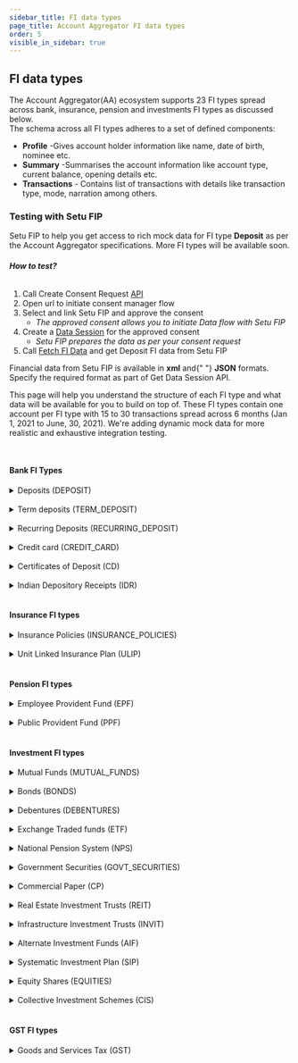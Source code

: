 ```yaml
---
sidebar_title: FI data types
page_title: Account Aggregator FI data types
order: 5
visible_in_sidebar: true
---
```


## FI data types

The Account Aggregator(AA) ecosystem supports 23 FI types spread across bank, insurance, pension and investments FI types as discussed below. <br/>
The schema across all FI types adheres to a set of defined components:

- **Profile** -Gives account holder information like name, date of birth, nominee etc.
- **Summary** -Summarises the account information like account type, current balance, opening details etc.
- **Transactions** - Contains list of transactions with details like transaction type, mode, narration among others.

### Testing with Setu FIP

Setu FIP to help you get access to rich mock data for FI type **Deposit** as per the Account Aggregator specifications. More FI types will be available soon.

###### **How to test?**

1. Call Create Consent Request [API](/data/account-aggregator/api-integration/consent-flow)
2. Open url to initiate consent manager flow
3. Select and link Setu FIP and approve the consent<br/>
   - _The approved consent allows you to initiate Data flow with Setu FIP_<br/>
4. Create a [Data Session](/data/account-aggregator/api-integration/data-apis#create-new-data-session-api) for the approved consent<br/>
   - _Setu FIP prepares the data as per your consent request_<br/>
5. Call [Fetch FI Data](/data/account-aggregator/api-integration/data-apis#create-new-data-session-api) and get Deposit FI data from Setu FIP<br/>

<Callout type="highlight">
  Financial data from Setu FIP is available in <strong>xml</strong> and{" "}
  <strong>JSON</strong> formats.
  <br /> Specify the required format as part of Get Data Session API.
</Callout>

<br />

This page will help you understand the structure of each FI type and what data will be available for you to build on top of. These FI types contain one account per FI type with 15 to 30 transactions spread across 6 months (Jan 1, 2021 to June, 30, 2021).
We're adding dynamic mock data for more realistic and exhaustive integration testing.

<br />

#### Bank FI Types

<Card padding="nano" shape="rounded">
  <details>
    <summary>
      <Text weight="600" marginBottom="none">
        Deposits (DEPOSIT)
      </Text>
    </summary>
    <CodeBlockWithCopy language="json">
      {`{
  "type" : "deposit",
  "masked_account_number": "XXXXXXX123",
  "link_ref_number": "123456789",
  "profile": {
    "holders": {
      "holder": [
        {
          "address": "4/1290, 785th Cross, 13rd Main, 7th Block, Bangalore - 569911",
          "ckycCompliance": "true",
          "dob": "24-07-1970",
          "email": "ram.sapan@gmail.com",
          "landline": "",
          "mobile": "91729391923",
          "name": "Ramkrishna Sapan",
          "nominee": "REGISTERED",
          "pan": "AAAPL1234C"
        }
      ],
      "type": "Single"
    }
  },
  "summary": {
    "balanceDateTime": "2021-06-22T13:20:00+05:30",
    "branch": "Jayanagar 7th Block",
    "currency": "INR",
    "currentBalance": "101666.33",
    "currentODLimit": "0",
    "drawingLimit": "0",
    "exchgeRate": "",
    "facility": "OD",
    "ifscCode": "APNB0001154",
    "micrCode": "500245646",
    "openingDate": "06-08-1999",
    "pending": {
      "amount": "0",
      "transactionType": "DEBIT"
    },
    "status": "ACTIVE",
    "type": "SAVINGS"
  },
  "transactions": {
    "endDate": "",
    "startDate": "",
    "transaction": [
      {
        "amount": "1239",
        "currentBalance": "62289.25",
        "mode": "UPI",
        "narration": "UPI/935314560764/getsimpl/simpl@axisbank/Axis Bank",
        "reference": "RFN00013383",
        "transactionTimestamp": "2021-04-01T13:20:14+05:30",
        "txnId": "M3258741",
        "type": "DEBIT",
        "valueDate": "2021-04-01"
      },
      .......
    ]
  }
}`}
    </CodeBlockWithCopy>
  </details>
</Card>

<br />
<Card padding="nano" shape="rounded">
  <details>
    <summary>
      <Text weight="600" marginBottom="none">
        Term deposits (TERM_DEPOSIT)
      </Text>
    </summary>
    <CodeBlockWithCopy language="json">
      {`{
  "type": "term_deposit",
  "masked_account_number": "XXXXXXX123",
  "link_ref_number": "123456789",
  "profile": {
    "holders": {
      "holder": [
        {
          "address": "4/1290, 785th Cross, 13rd Main, 7th Block, Bangalore - 569911",
          "ckycCompliance": "true",
          "dob": "24-07-1970",
          "email": "ram.sapan@gmail.com",
          "landline": "",
          "mobile": "91729391923",
          "name": "Ramkrishna Sapan",
          "nominee": "REGISTERED",
          "pan": "AAAPL1234C"
        }
      ]
    }
  },
  "summary": {
    "accountType": "FIXED",
    "branch": "Jayanagar 7th Block",
    "compoundingFrequency": "HALF-YEARLY",
    "currentValue": "119845.90",
    "description": "",
    "ifsc": "APNB0001154",
    "interestComputation": "COMPOUND",
    "interestOnMaturity": "",
    "interestPayout": "HALF-YEARLY",
    "interestPeriodicPayoutAmount": "",
    "interestRate": "2",
    "maturityAmount": "10.0",
    "maturityDate": "12-11-2021",
    "openingDate": "06-08-2019",
    "principalAmount": "109890.98",
    "recurringAmount": "2453",
    "recurringDepositDay": "06-08-2019",
    "tenureDays": "180",
    "tenureMonths": "6",
    "tenureYears": "0.5"
  },
  "transactions": {
    "endDate": "",
    "startDate": "",
    "transaction": [
      {
        "amount": "1239",
        "currentBalance": "62289.25",
        "mode": "UPI",
        "narration": "UPI/935314560764/getsimpl/simpl@axisbank/Axis Bank",
        "reference": "RFN0TD0013383",
        "transactionTimestamp": "2021-04-01T13:20:14+05:30",
        "txnId": "TD3258741",
        "type": "DEBIT",
        "valueDate": "2021-04-01"
      },
      .......
    ]
  }
}`}
    </CodeBlockWithCopy>
  </details>
</Card>

<br />
<Card padding="nano" shape="rounded">
  <details>
    <summary>
      <Text weight="600" marginBottom="none">
        Recurring Deposits (RECURRING_DEPOSIT)
      </Text>
    </summary>
    <CodeBlockWithCopy language="json">
      {`{
  "type": "recurring_deposit",
  "masked_account_number": "XXXXXXX123",
  "link_ref_number": "123456789",
  "profile": {
    "holders": {
      "holder": [
        {
          "address": "4/1290, 785th Cross, 13rd Main, 7th Block, Bangalore - 569911",
          "ckycCompliance": "true",
          "dob": "24-07-1970",
          "email": "ram.sapan@gmail.com",
          "landline": "",
          "mobile": "91729391923",
          "name": "Ramkrishna Sapan",
          "nominee": "REGISTERED",
          "pan": "AAAPL1234C"
        }
      ],
      "type": "JOINT"
    }
  },
  "summary": {
    "accountType": "FIXED",
    "branch": "Jayanagar 7th Block",
    "compoundingFrequency": "HALF-YEARLY",
    "currentValue": "119845.90",
    "description": "",
    "ifsc": "APNB0001154",
    "interestComputation": "COMPOUND",
    "interestOnMaturity": "",
    "interestPayout": "HALF-YEARLY",
    "interestPeriodicPayoutAmount": "",
    "interestRate": "2",
    "maturityAmount": "10.0",
    "maturityDate": "12-11-2021",
    "openingDate": "06-08-2019",
    "principalAmount": "109890.98",
    "recurringAmount": "2453",
    "recurringDepositDay": "06-08-2019",
    "tenureDays": "180",
    "tenureMonths": "6",
    "tenureYears": "0.5"
  },
  "transactions": {
    "endDate": "",
    "startDate": "",
    "transaction": [
      {
        "amount": "1239",
        "currentBalance": "62289.25",
        "mode": "UPI",
        "narration": "UPI/935314560764/getsimpl/simpl@axisbank/Axis Bank",
        "reference": "RFN0RD0013383",
        "transactionTimestamp": "2021-04-01T13:20:14+05:30",
        "txnId": "RD3258741",
        "type": "DEBIT",
        "valueDate": "2021-04-01"
      },
      .......
    ]
  }
}`}
    </CodeBlockWithCopy>
  </details>
</Card>

<br />
<Card padding="nano" shape="rounded">
  <details>
    <summary>
      <Text weight="600" marginBottom="none">
        Credit card (CREDIT_CARD)
      </Text>
    </summary>
    <CodeBlockWithCopy language="json">
      {`{
  "type": "credit_card",
  "masked_account_number": "XXXXXXX123",
  "link_ref_number": "123456789",
  "profile": {
    "holders": {
      "holder": {
        "cards": {
          "card": [
            {
              "cardType": "RUPAY",
              "issuedDate": "12-04-2006",
              "maskedCardNumber": "4321-XXXXXXXX-9876",
              "primary": "YES"
            }
          ]
        },
        "ckycCompliance": "true",
        "dob": "24-07-1970",
        "email": "ram.sapan@gmail.com",
        "mobile": "91729391923",
        "name": "Ramkrishna Sapan",
        "nominee": "REGISTERED",
        "pan": "AAAPL1234C"
      }
    }
  },
  "summary": {
    "availableCredit": "51345",
    "cashLimit": "20000",
    "creditLimit": "60000",
    "currentDue": "3000",
    "dueDate": "20-06-2021",
    "financeCharges": "2368",
    "lastStatementDate": "20-05-2021",
    "loyaltyPoints": "2450",
    "minDueAmount": "1346",
    "previousDueAmount": "7654",
    "totalDueAmount": "9756"
  },
  "transactions": {
    "endDate": "",
    "startDate": "",
    "transaction": [
      {
        "amount": "1239",
        "maskedCardNumber": "4321-XXXXXXXX-9876",
        "mcc": "RFN0RD0013383",
        "narration": "UPI/935314560764/getsimpl/simpl@axisbank/Axis Bank",
        "statementDate": "20-04-2021",
        "txnDate": "2021-04-01T13:20:14+05:30",
        "txnId": "RD3258741",
        "txnType": "DEBIT",
        "valueDate": "2021-04-01"
      },
      .......
    ]
  }
}`}
    </CodeBlockWithCopy>
  </details>
</Card>

<br />
<Card padding="nano" shape="rounded">
  <details>
    <summary>
      <Text weight="600" marginBottom="none">
        Certificates of Deposit (CD)
      </Text>
    </summary>
    <CodeBlockWithCopy language="json">
      {`{
  "type": "cd",
  "masked_account_number": "XXXXXXX123",
  "link_ref_number": "123456789",
  "profile": {
    "holders": {
      "holder": {
        "ckycCompliance": "true",
        "dematId": "Y68HS92S09S",
        "dob": "24-07-1980",
        "email": "manisha.34@gmail.com",
        "mobile": "91729391923",
        "name": "Manisha Vijayakumar",
        "nominee": "REGISTERED",
        "pan": "BYHPL1234T"
      }
    }
  },
  "summary": {
    "currentValue": "213000",
    "holdings": {
      "holding": {
        "companyName": "Deposits Registry Ltd.",
        "description": "",
        "faceValue": "230000",
        "isin": "DRL893455",
        "issueDate": "2021-02-12",
        "issuerName": "Mukesh Y",
        "lastTradedDate": "2021-04-12",
        "lastTradedRate": "2",
        "maturityDate": "2024-02-12",
        "scheme": "TERM",
        "symbol": "",
        "tenureDays": "120",
        "tenureMonths": "36",
        "tenureYears": "3",
        "yield": "6"
      },
      "type": "CD"
    },
    "investmentValue": "200000"
  },
  "transactions": {
    "endDate": "",
    "startDate": "",
    "transaction": [
      {
        "currency": "INR",
        "isin": "DRL893455",
        "narration": "",
        "otherTaxes": "34",
        "rate": "15000",
        "stt": "23",
        "totalCharge": "2450",
        "tradeValue": "1345",
        "transactionDateTime": "2021-01-12T13:20:00-05:00",
        "txnId": "CDR9084JED",
        "type": "BUY",
        "units": "1"
      },
      .......
    ]
  }
}`}
    </CodeBlockWithCopy>
  </details>
</Card>

<br />
<Card padding="nano" shape="rounded">
  <details>
    <summary>
      <Text weight="600" marginBottom="none">
        Indian Depository Receipts (IDR)
      </Text>
    </summary>
    <CodeBlockWithCopy language="json">
      {`{
  "type": "idr",
  "masked_account_number": "XXXXXXX123",
  "link_ref_number": "123456789",
  "profile": {
    "holders": {
      "holder": {
        "ckycCompliance": "true",
        "dob": "24-07-1970",
        "email": "ram.sapan@gmail.com",
        "mobile": "91729391923",
        "name": "Ramkrishna Sapan",
        "nominee": "REGISTERED",
        "pan": "AAAPL1234C"
      }
    }
  },
  "summary": {
    "currentValue": "23459.0",
    "investment": {
      "holdings": {
        "holding": {
          "description": "",
          "investmentDateTime": "2021-04-12T13:20:00-05:00",
          "isin": "APNDR",
          "issuerName": "APNA Depository Receipts",
          "lastTradedPrice": "70",
          "rate": "6",
          "units": "30"
        },
        "type": "DEMAT"
      }
    },
    "investmentValue": "12000.0"
  },
  "transactions": {
    "endDate": "",
    "startDate": "",
    "transaction": [
      {
        "companyName": "",
        "exchange": "BSE",
        "isin": "INUS-000402625-0",
        "narration": "",
        "orderId": "ORD98703245",
        "otherCharges": "109",
        "rate": "8",
        "shareHolerEquityType": "COMMON-STOCK",
        "symbol": "",
        "totalCharge": "100",
        "tradeId": "TIDR76TY90",
        "tradeValue": "109",
        "transactionDateTime": "2021-04-12T13:20:00-05:00",
        "txnId": "M59555532",
        "type": "BUY",
        "units": "10"
      },
      .......
    ]
  }
}`}
    </CodeBlockWithCopy>
  </details>
</Card>

<br />

#### Insurance FI types

<Card padding="nano" shape="rounded">
  <details>
    <summary>
      <Text weight="600" marginBottom="none">
        Insurance Policies (INSURANCE_POLICIES)
      </Text>
    </summary>
    <CodeBlockWithCopy language="json">
      {`{
  "type" : "insurance_policies",
  "masked_account_number": "XXXXXXX123",
  "link_ref_number": "123456789",
  "profile": {
    "holders": {
      "holder": [
        {
          "ckycCompliance": "true",
          "dob": "24-07-1980",
          "email": "manisha.34@gmail.com",
          "mobile": "91729391923",
          "name": "Manisha Vijayakumar",
          "nominee": "REGISTERED",
          "pan": "BYHPL1234T",
          "rank": "1"
        }
      ],
      "type": "JOINT"
    },
    "riders": {
      "rider": [
        {
          "policyEndDate": "12-03-2033",
          "policyStartDate": "12-03-2021",
          "premiumAmount": "1600000",
          "riderType": "Waiver of premium",
          "sumAssured": "1500000",
          "tenureMonths": "144",
          "tenureYears": "12"
        }
      ]
    }
  },
  "summary": {
    "contractClauses": {
      "contractClause": [
        {
          "amount": "75000",
          "conditions": "",
          "description": "",
          "exlcusions": "",
          "subLimit": "",
          "title": "Children Plan"
        }
      ]
    },
    "coverAmount": "1300000",
    "coverType": "BUILDING",
    "covers": {
      "cover": [
        {
          "amount": "120000",
          "description": ""
        }
      ]
    },
    "eiaNumber": "TY67HG5THL",
    "maturityBenefit": "",
    "maturityDate": "2004-04-12",
    "moneyBacks": {
      "moneyBack": [
        {
          "amount": "1000",
          "date": "12-03-28",
          "description": ""
        }
      ]
    },
    "policyName": "APNA Life Insurance",
    "policyNumber": "APNI789008",
    "policyStartDate": "12-03-2021",
    "policyType": "CHILDREN_PLAN",
    "premiumAmount": "1600000",
    "premiumFrequency": "HALF_YEARLY",
    "premiumPaymentMonths": "24",
    "premiumPaymentYears": "2",
    "sumAssured": "1500000",
    "tenureMonths": "144",
    "tenureYears": "12"
  },
  "transactions": {
    "endDate": "",
    "startDate": "",
    "transaction": [
      {
        "amount": "5000",
        "narration": "BIL/BPAY/001982030055/BSE ISIP/BSE000000034260 ",
        "txnDate": "2021-05-09T18:33:56+05:30",
        "txnId": "M69761383",
        "type": "BONUS"
      },
      .......
    ]
  }
}`}
    </CodeBlockWithCopy>
  </details>
</Card>

<br />

<Card padding="nano" shape="rounded">
  <details>
    <summary>
      <Text weight="600" marginBottom="none">
        Unit Linked Insurance Plan (ULIP)
      </Text>
    </summary>
    <CodeBlockWithCopy language="json">
      {`{
  "type" : "ulip",
  "masked_account_number": "XXXXXXX123",
  "link_ref_number": "123456789",
  "profile": {
    "holders": {
      "type": "JOINT",
      "holder": {
        "ckycCompliance": "true",
        "dob": "24-07-1980",
        "email": "manisha.34@gmail.com",
        "mobile": "91729391923",
        "name": "Manisha Vijayakumar",
        "nominee": "REGISTERED",
        "pan": "BYHPL1234T",
        "dematId": "A8SD39DSD"
      }
    },
    "riders": {
      "rider": {
        "riderType": "Waiver of premium",
        "sumAssured": "1000",
        "tenureYears": "2",
        "tenureMonths": "24",
        "policyStartDate": "2021-01-12",
        "policyEndDate": "2023-01-12",
        "premiumAmount": "200000",
        "description": ""
      }
    }
  },
  "summary": {
    "type": "HEALTH",
    "productName": "HEALTH INSURANCE",
    "productDescription": "",
    "sumAssured": "209000",
    "tenureYears": "2",
    "tenureMonths": "24",
    "premiumAmount": "100",
    "policyStartDate": "2021-01-12",
    "policyMaturityDate": "2023-01-12",
    "premiumFrequency": "HALF_YEARLY",
    "premiumPaymentYears": "1",
    "premiumPaymentMonths": "12",
    "nextPremiumDueDate": "2021-01-12",
    "holdings": {
      "holding": {
        "name": "APNA Insurance",
        "type": "BALANCED",
        "units": "2",
        "cost": "200",
        "nav": "",
        "allocationPercentage": "4",
        "premiumAllocation": "5",
        "currentValue": "2090",
        "description": ""
      }
    }
  },
  "transactions": {
    "endDate": "",
    "startDate": "",
    "transaction": [
      {
        "txnDate": "2021-01-09T18:33:56+05:30",
        "txnId": "M69761383",
        "fundName": "",
        "units": "2",
        "nav": "10",
        "navDate": "2021-04-12",
        "cost": "1000",
        "premium": "200",
        "premiumAllocationCharge": "20",
        "otherCharges": "10",
        "type": "CHANGES_IN_MATURITY_DATE",
        "narration": ""
      },
      .......
    ]
  }
}`}
    </CodeBlockWithCopy>
  </details>
</Card>

<br />

#### Pension FI types

<Card padding="nano" shape="rounded">
  <details>
    <summary>
      <Text weight="600" marginBottom="none">
        Employee Provident Fund (EPF)
      </Text>
    </summary>
    <CodeBlockWithCopy language="json">
      {`{
  "type" : "epf",
  "masked_account_number": "XXXXXXX123",
  "link_ref_number": "123456789",
  "profile": {
    "holders": {
      "holder": {
        "ckycCompliance": "true",
        "dob": "24-07-1989",
        "email": "gpatel.1234@gmail.com",
        "mobile": "91729391923",
        "name": "Gurmeet Patel",
        "nominee": "REGISTERED",
        "pan": "BTHPL6749C"
      }
    }
  },
  "summary": {
    "currentBalance": "280000",
    "employeeBalance": "100000",
    "employerBalance": "200000",
    "establishmentId": "ISI-PS-23943",
    "establishmentName": "Public Services Ltd.",
    "openingDate": "2011-01-12",
    "totalBalance": "300300"
  },
  "transactions": {
    "endDate": "",
    "startDate": "",
    "transaction": [
      {
        "employeeDepositAmount": "1239",
        "employeeWithdrawalAmount": "500",
        "employerDepositAmount": "1000",
        "employerWithdrawalAmount": "100",
        "narration": "UPI/935314560764/getsimpl/simpl@axisbank/Axis Bank",
        "pensionFundAmount": "62289.25",
        "txnDate": "2021-04-01T13:20:14+05:30",
        "txnId": "M3258741",
        "type": "ADJUSTMENT"
      },
      .......
    ]
  }
}`}
    </CodeBlockWithCopy>
  </details>
</Card>

<br />

<Card padding="nano" shape="rounded">
  <details>
    <summary>
      <Text weight="600" marginBottom="none">
        Public Provident Fund (PPF)
      </Text>
    </summary>
    <CodeBlockWithCopy language="json">
      {`{
  "type" : "ppf",
  "masked_account_number": "XXXXXXX123",
  "link_ref_number": "123456789",
  "profile": {
    "holders": {
      "holder": [
        {
          "ckycCompliance": "true",
          "dob": "24-07-1985",
          "email": "avinash.mishra@gmail.com",
          "mobile": "91729391923",
          "name": "Avinash Mishra",
          "nominee": "REGISTERED",
          "pan": "AAAPL6789C"
        }
      ],
      "type": "JOINT"
    }
  },
  "summary": {
    "branchAddr": "",
    "currenBalance": "1000000",
    "ifscCode": "APNB0001154",
    "maturityDate": "2021-12-12",
    "micrCode": "500245646",
    "openingDate": "2021-01-01",
    "status": "ACTIVE"
  },
  "transactions": {
    "endDate": "",
    "startDate": "",
    "transaction": [
      {
        "amount": "1239",
        "balance": "62289.25",
        "narration": "UPI/935314560764/getsimpl/simpl@axisbank/Axis Bank",
        "txnDate": "2021-04-01T13:20:14+05:30",
        "txnId": "M3258741",
        "type": "DEPOSIT",
        "valueDate": "2021-04-01"
      },
      .......
    ]
  }
}`}
    </CodeBlockWithCopy>
  </details>
</Card>

<br />

#### Investment FI types

<Card padding="nano" shape="rounded">
  <details>
    <summary>
      <Text weight="600" marginBottom="none">
        Mutual Funds (MUTUAL_FUNDS)
      </Text>
    </summary>
    <CodeBlockWithCopy language="json">
      {`{
  "type" : "mutual_funds",
  "masked_account_number": "XXXXXXX123",
  "link_ref_number": "123456789",
  "profile": {
    "holders": {
      "holder": {
        "address": "8/1492, 765th Cross, 12th Main, 18th Block, Bangalore - 569911",
        "ckycCompliance": "true",
        "dob": "24-07-1980",
        "email": "manisha.34@gmail.com",
        "landline": "",
        "mobile": "91729391923",
        "name": "Manisha Vijayakumar",
        "nominee": "REGISTERED",
        "pan": "BYHPL1234T"
      }
    }
  },
  "summary": {
    "currentValue": "156000",
    "investmentValue": "130000",
    "investment": {
      "holdings": {
        "holding": [
          {
            "FatcaStatus": "YES",
            "amc": "Apna Mutual Funds",
            "amfiCode": "APFMST123",
            "closingUnits": "26",
            "dividendType": "Cash",
            "folioNo": "876",
            "isin": "INUS-000402625-0",
            "lienUnits": "15",
            "lockingUnits": "12",
            "mode": "SIP",
            "nav": "512",
            "rate": "469",
            "registrar": "CAMS",
            "schemeCode": "APMFST",
            "ucc": "APMF",
            "units": "21"
          }
        ]
      }
    }
  },
  "transactions": {
    "endDate": "",
    "startDate": "",
    "transaction": [
      {
        "amc": "Apna Mutual Funds",
        "amfiCode": "",
        "amount": "",
        "closingUnits": "",
        "executionDate": "2002-09-24",
        "fundType": "EQUITY",
        "isin": "INUS-000402625-0",
        "lienUnits": "",
        "lock-inDays": "",
        "lock-inFlag": "",
        "mode": "DEMAT",
        "narration": "",
        "nav": "",
        "navDate": "2020-09-24",
        "orderDate": "2002-09-24",
        "registrar": "CAMS",
        "schemeCategory": "AGGRESSIVE_HYBRID_FUND",
        "schemeCode": "APMFST",
        "schemeOption": "REINVEST",
        "schemePlan": "DIRECT",
        "schemeTypes": "DEBT_SCHEMES",
        "txnId": "M6328NDS",
        "type": "BUY",
        "ucc": ""
      },
      .......
    ]
  }
}`}
    </CodeBlockWithCopy>
  </details>
</Card>

<br />

<Card padding="nano" shape="rounded">
  <details>
    <summary>
      <Text weight="600" marginBottom="none">
        Bonds (BONDS)
      </Text>
    </summary>
    <CodeBlockWithCopy language="json">
      {`{
  "type" : "bonds",
  "masked_account_number": "XXXXXXX123",
  "link_ref_number": "123456789",
  "profile": {
    "holders": {
      "holder": {
        "ckycCompliance": "true",
        "dematId": "Y68HS92S09S",
        "dob": "24-07-1980",
        "email": "manisha.34@gmail.com",
        "mobile": "91729391923",
        "name": "Manisha Vijayakumar",
        "nominee": "REGISTERED",
        "pan": "BYHPL1234T"
      }
    }
  },
  "summary": {
    "currentValue": "205000",
    "holdings": {
      "holding": {
        "accruedInterestAmount": "4",
        "autionDate": "2021-04-30",
        "compoundingFrequency": "HALF_YEARLY",
        "coupanComputation": "COMPOUND",
        "coupanPaymentDate": "2021-04-12",
        "couponRate": "6",
        "creditRating": "615",
        "creditRatingAgency": "CIBIL",
        "description": "",
        "faceValue": "19",
        "interestOnMaturity": "3",
        "interestPayout": "HALF_YEARLY",
        "isin": "DGRL893455",
        "issueDate": "2021-01-12",
        "issueRate": "",
        "issuerName": "Mukesh G",
        "lastTradedDate": "2021-03-12",
        "lastTradedRate": "6",
        "maturityDate": "2021-12-12",
        "principleAmount": "200000",
        "scheme": "FIXED_INTEREST_RATE",
        "symbol": "",
        "taxable": "true",
        "tenureDays": "120",
        "tenureMoths": "36",
        "tenureYears": "3",
        "units": "34"
      }
    },
    "investmentValue": "200000"
  },
  "transactions": {
    "endDate": "",
    "startDate": "",
    "transaction": [
      {
        "currency": "INR",
        "isin": "DRL893455",
        "narration": "",
        "otherTaxes": "34",
        "rate": "15000",
        "totalCharge": "2450",
        "tradeValue": "1345",
        "transactionDateTime": "2021-01-12T13:20:00-05:00",
        "txnId": "CDR9084JED",
        "type": "BUY",
        "units": "1"
      },
      .......
    ]
  }
}`}
    </CodeBlockWithCopy>
  </details>
</Card>

<br />

<Card padding="nano" shape="rounded">
  <details>
    <summary>
      <Text weight="600" marginBottom="none">
        Debentures (DEBENTURES)
      </Text>
    </summary>
    <CodeBlockWithCopy language="json">
      {`{
  "type" : "debentures",
  "masked_account_number": "XXXXXXX123",
  "link_ref_number": "123456789",
  "profile": {
    "holders": {
      "holder": {
        "ckycCompliance": "true",
        "dematId": "Y68HS92S09S",
        "dob": "24-07-1985",
        "email": "sushila_rama.90@gmail.com",
        "mobile": "91729391923",
        "name": "Sushila Rama",
        "nominee": "REGISTERED",
        "pan": "BYHPL1234T"
      }
    }
  },
  "summary": {
    "currentValue": "205000",
    "holdings": {
      "holding": {
        "coupon": "",
        "creditRating": "615",
        "description": "",
        "faceValue": "19",
        "fixedIncomePortfolio": "",
        "isin": "DGRL893455",
        "issueDate": "2021-01-12",
        "issuerName": "Mukesh G",
        "lastTradedDate": "2021-04-12",
        "lastTradedRate": "2",
        "maturityDate": "2024-02-12",
        "principleAmount": "200000",
        "symbol": "",
        "taxable": "YES",
        "tenureDays": "120",
        "tenureMoths": "36",
        "tenureYears": "3",
        "units": "34",
        "yield": "6"
      }
    },
    "investmentValue": "200000"
  },
  "transactions": {
    "endDate": "",
    "startDate": "",
    "transaction": [
      {
        "currency": "INR",
        "isin": "DRL893455",
        "otherTaxes": "34",
        "rate": "15000",
        "totalCharge": "2450",
        "tradeValue": "1345",
        "transactionDateTime": "2021-01-12T13:20:00-05:00",
        "txnId": "CDR9084JED",
        "type": "BUY",
        "units": "1"
      },
      .......
    ]
  }
}`}
    </CodeBlockWithCopy>
  </details>
</Card>

<br />

<Card padding="nano" shape="rounded">
  <details>
    <summary>
      <Text weight="600" marginBottom="none">
        Exchange Traded funds (ETF)
      </Text>
    </summary>
    <CodeBlockWithCopy language="json">
      {`{
  "type" : "etf",
  "masked_account_number": "XXXXXXX123",
  "link_ref_number": "123456789",
  "profile": {
    "holders": {
      "holder": {
        "ckycCompliance": "true",
        "dematId": "Y68HS92S09S",
        "dob": "24-07-1985",
        "email": "sushila_rama.90@gmail.com",
        "mobile": "91729391923",
        "name": "Sushila Rama",
        "nominee": "REGISTERED",
        "pan": "BYHPL1234T"
      }
    }
  },
  "summary": {
    "investmentValue": "200000",
    "currentValue": "250000",
    "investment": {
      "holdings": {
        "holding": {
          "folioNo": "876",
          "dematId": "Y68HS92S09S",
          "schemeName": "FIXED_INTEREST",
          "dpId": "DP786TYH",
          "units": "30",
          "isin": "INUS-000402625-0",
          "mode": "DEMAT",
          "rate": "20",
          "nav": "",
          "lastNavDate": "2021-04-12",
          "symbol": "",
          "description": ""
        }
      }
    }
  },
  "transactions": {
    "endDate": "",
    "startDate": "",
    "transaction": [
      {
        "txnId": "HY63944T6",
        "isin": "INUS-000402625-0",
        "transactionDateTime": "2021-01-12T13:20:00-05:00",
        "units": "20",
        "amount": "3000.0",
        "schemeName": "FIXED_INTEREST",
        "dpId": "DP786TYH",
        "schemeMinLotSize": "",
        "faceValueofUnits": "40.0",
        "nav": "",
        "type": "BUY",
        "orderDate": "2021-01-12",
        "executionDate": "2021-01-12",
        "mode": "DEMAT",
        "narration": "",
      },
      .......
    ]
  }
}`}
    </CodeBlockWithCopy>
  </details>
</Card>

<br />

<Card padding="nano" shape="rounded">
  <details>
    <summary>
      <Text weight="600" marginBottom="none">
        National Pension System (NPS)
      </Text>
    </summary>
    <CodeBlockWithCopy language="json">
      {`{
  "type" : "nps",
  "masked_account_number": "XXXXXXX123",
  "link_ref_number": "123456789",
  "profile": {
    "holders": {
      "holder": {
        "ckycCompliance": "true",
        "pranId": "Y68HS92S09S",
        "dob": "24-07-1985",
        "email": "sushila_rama.90@gmail.com",
        "mobile": "91729391923",
        "name": "Sushila Rama",
        "nominee": "REGISTERED",
        "pan": "BYHPL1234T"
      }
    }
  },
  "summary": {
    "currentValue": "150000",
    "tier1NAVDate": "2021-01-12",
    "tier2NAVDate": "",
    "debtAssetValue": "100000",
    "equityAssetValue": "10000",
    "otherAssetValue": "400000",
    "openingDate": "2021-01-12",
    "status": "ACTIVE",
    "tier1Status": "ACTIVE",
    "tier2Status": "INACTIVE",
    "schemeChoices": {
      "schemeChoice": [
        {
          "allocationPercent": "9",
          "pfmId": "PTRG5665DS",
          "pfmName": "FELIX FM Ltd.",
          "schemeId": "FPRT78092",
          "schemeName": "INTEREST"
        }
      ]
    },
    "holdings": {
      "tier1Holdings": {
        "schemePreferenceType": "ACTIVE",
        "freeUnits": "20",
        "investmentCost": "200000",
        "investmentValue": "180000",
        "tier1Holding": [
          {
            "amount": "100",
            "amountInTransition": "2000",
            "blockedUnits": "20",
            "freeUnits": "30",
            "nav": "",
            "schemeId": "FPRT78092",
            "schemeName": "INTEREST",
            "totalUnits": "300",
            "totalValueOfScheme": "350000"
          }
        ]
      },
      "tier2Holdings": {
        "schemePreferenceType": "INACTIVE",
        "freeUnits": "",
        "investmentCost": "",
        "investmentValue": "",
        "tier2Holding": {
          "amount": "",
          "amountInTransition": "",
          "blockedUnits": "",
          "freeUnits": "",
          "nav": "",
          "schemeId": "",
          "schemeName": "",
          "totalUnits": "",
          "totalValueOfScheme": ""
        }
      }
    }
  },
  "transactions": {
    "endDate": "",
    "startDate": "",
    "tier1SchemeTransactions": {
      "tier1SchemeTransaction": [
        {
          "txnId": "NSD7HS93MSD",
          "txnDate": "2021-01-12",
          "type": "ADJUSTMENT",
          "narration": "",
          "schemeId": "FPRT78092",
          "schemeName": "INTEREST",
          "allocationPercent": "8",
          "amount": "1000",
          "nav": "",
          "units": "10",
          "cumulativeUnits": "14"
        },
        .....
      ]
    },
    "tier2SchemeTransactions": {
      "tier2SchemeTransaction": {
        "txnId": "",
        "txnDate": "",
        "type": "",
        "schemeId": "",
        "schemeName": "",
        "narration": "",
        "allocationPercent": "",
        "amount": "",
        "nav": "",
        "units": "",
        "cumulativeUnits": ""
      }
    },
    "tier1InvestmentTransactions": {
      "tier1InvestmentTransaction": [
        {
          "txnId": "AW8934HA0A",
          "txnDate": "2021-01-12",
          "type": "CONTRIBUTION",
          "narration": "",
          "subscriberContribution": "200",
          "employerContribution": "200",
          "totalContribution": "400"
        },
        .....
      ]
    },
    "tier2InvestmentTransactions": {
      "tier2InvestmentTransaction": {
        "txnId": "",
        "txnDate": "",
        "type": "",
        "narration": "",
        "subscriberContribution": "",
        "employerContribution": "0",
        "totalContribution": ""
      }
    }
}`}
    </CodeBlockWithCopy>
  </details>
</Card>

<br />

<Card padding="nano" shape="rounded">
  <details>
    <summary>
      <Text weight="600" marginBottom="none">
        Government Securities (GOVT_SECURITIES)
      </Text>
    </summary>
    <CodeBlockWithCopy language="json">
      {`{
  "type" : "govt_securities",
  "masked_account_number": "XXXXXXX123",
  "link_ref_number": "123456789",
  "profile": {
    "holders": {
      "holder": {
        "ckycCompliance": "true",
        "dematId": "Y68HS92S09S",
        "dob": "24-07-1980",
        "email": "manisha.34@gmail.com",
        "mobile": "91729391923",
        "name": "Manisha Vijayakumar",
        "nominee": "REGISTERED",
        "pan": "BYHPL1234T"
      }
    }
  },
  "summary": {
    "currentValue": "205000",
    "holdings": {
      "holding": {
        "accruedInterestAmount": "4",
        "autionDate": "2021-04-30",
        "compoundingFrequency": "HALF_YEARLY",
        "coupanComputation": "COMPOUND",
        "coupanPaymentDate": "2021-04-12",
        "couponRate": "6",
        "creditRating": "615",
        "creditRatingAgency": "CIBIL",
        "description": "",
        "faceValue": "19",
        "interestOnMaturity": "3",
        "interestPayout": "HALF_YEARLY",
        "isin": "DGRL893455",
        "issueDate": "2021-01-12",
        "issueRate": "",
        "issuerName": "Mukesh G",
        "lastTradedDate": "2021-03-12",
        "lastTradedRate": "6",
        "maturityDate": "2021-12-12",
        "principleAmount": "200000",
        "scheme": "FIXED_INTEREST_RATE",
        "symbol": "",
        "taxable": "true",
        "tenureDays": "120",
        "tenureMoths": "36",
        "tenureYears": "3",
        "units": "34"
      }
    },
    "investmentValue": "200000"
  },
  "transactions": {
    "endDate": "",
    "startDate": "",
    "transaction": [
      {
        "currency": "INR",
        "isin": "DRL893455",
        "narration": "",
        "otherTaxes": "34",
        "rate": "15000",
        "totalCharge": "2450",
        "tradeValue": "1345",
        "transactionDateTime": "2021-01-12T13:20:00-05:00",
        "txnId": "CDR9084JED",
        "type": "BUY",
        "units": "1"
      },
      .......
    ]
  }
}`}
    </CodeBlockWithCopy>
  </details>
</Card>

<br />

<Card padding="nano" shape="rounded">
  <details>
    <summary>
      <Text weight="600" marginBottom="none">
        Commercial Paper (CP)
      </Text>
    </summary>
    <CodeBlockWithCopy language="json">
      {`{
  "type" : "cp",
  "masked_account_number": "XXXXXXX123",
  "link_ref_number": "123456789",
  "profile": {
    "holders": {
      "holder": {
        "ckycCompliance": "true",
        "dematId": "Y68HS92S09S",
        "dob": "24-07-1980",
        "email": "manisha.34@gmail.com",
        "mobile": "91729391923",
        "name": "Manisha Vijayakumar",
        "nominee": "REGISTERED",
        "pan": "BYHPL1234T"
      }
    }
  },
  "summary": {
    "currentValue": "205000",
    "investment": {
      "holdings": {
        "holding": {
          "auctionDate": "2004-04-30",
          "creditRating": "615",
          "creditRatingAgency": "CIBIL",
          "currentValue": "205000",
          "description": "",
          "faceValue": "19",
          "investmentValue": "200000",
          "isin": "DGRL893455",
          "issueDate": "2021-01-12",
          "issuerName": "Mukesh G",
          "maturityDate": "2021-12-12",
          "principleAmount": "200000",
          "scheme": "FIXED_INTEREST_RATE",
          "symbol": "",
          "tenureDays": "120",
          "tenureMoths": "36",
          "tenureYears": "3",
          "units": "34"
        }
      }
    },
    "investmentValue": "200000"
  },
  "transactions": {
    "endDate": "",
    "startDate": "",
    "transaction": [
      {
        "currency": "INR",
        "isin": "DRL893455",
        "narration": "",
        "otherTaxes": "34",
        "rate": "15000",
        "totalCharge": "2450",
        "tradeValue": "1345",
        "transactionDateTime": "2021-01-12T13:20:00-05:00",
        "txnId": "CDR9084JED",
        "type": "BUY",
        "units": "1"
      },
      .......
    ]
  }
}`}
    </CodeBlockWithCopy>
  </details>
</Card>

<br />

<Card padding="nano" shape="rounded">
  <details>
    <summary>
      <Text weight="600" marginBottom="none">
        Real Estate Investment Trusts (REIT)
      </Text>
    </summary>
    <CodeBlockWithCopy language="json">
      {`{
  "type" : "reit",
  "masked_account_number": "XXXXXXX123",
  "link_ref_number": "123456789",
  "profile": {
    "holders": {
      "holder": {
        "ckycCompliance": "true",
        "dematId": "Y68HS92S09S",
        "dob": "24-07-1985",
        "email": "n.chopra123@gmail.com",
        "mobile": "91729391923",
        "name": "Neeraj Chopra",
        "nominee": "REGISTERED",
        "pan": "BTYOL1234T"
      },
      "type": "JOINT"
    }
  },
  "summary": {
    "currentValue": "20.0",
    "investment": {
      "holdings": {
        "holding": {
          "description": "",
          "investmentDateTime": "2004-04-12T13:20:00-05:00",
          "isin": "",
          "issuerName": "",
          "lastClosingRate": "234.09",
          "nomineeStatus": "REGISTERED",
          "rate": "20.0",
          "totalNumberUnits": "10"
        }
      }
    },
    "investmentValue": "10.0"
  },
  "transactions": {
    "endDate": "",
    "startDate": "",
    "transaction": [
      {
        "exchange": "",
        "isin": "",
        "issuerName": "",
        "narration": "",
        "numUnitsTransacted": "10",
        "otherCharges": "10.0",
        "price": "100",
        "symbol": "",
        "totalCharge": "200.0",
        "tradeValue": "230.05",
        "transactionDateTime": "2021-04-12T13:20:00-05:00",
        "transactionDescription": "",
        "txnId": "",
        "unitsType": ""
      },
      .......
    ]
  }
}`}
    </CodeBlockWithCopy>
  </details>
</Card>

<br />

<Card padding="nano" shape="rounded">
  <details>
    <summary>
      <Text weight="600" marginBottom="none">
        Infrastructure Investment Trusts (INVIT)
      </Text>
    </summary>
    <CodeBlockWithCopy language="json">
      {`{
  "type" : "invit",
  "masked_account_number": "XXXXXXX123",
  "link_ref_number": "123456789",
  "profile": {
    "holders": {
      "holder": {
        "ckycCompliance": "true",
        "dematId": "Y68HS92S09S",
        "dob": "24-07-1985",
        "email": "n.chopra123@gmail.com",
        "mobile": "91729391923",
        "name": "Neeraj Chopra",
        "nominee": "REGISTERED",
        "pan": "BTYOL1234T"
      }
    }
  },
  "summary": {
    "investment": {
      "holdings": {
        "holding": {
          "description": "",
          "investmentDateTime": "2017-12-31T16:20:00-04:00",
          "isin": "",
          "issuerName": "",
          "lastClosingRate": "234.09",
          "rate": "20.0",
          "totalNumberUnits": "10"
        }
      }
    },
    "currentValue": "20.0",
    "investmentValue": "10.0"
  },
  "transactions": {
    "endDate": "",
    "startDate": "",
    "transaction": [
      {
        "exchange": "",
        "isin": "",
        "issuerName": "",
        "numUnitsTransacted": "10",
        "otherCharges": "10.0",
        "price": "100",
        "symbol": "",
        "totalCharge": "200.0",
        "tradeValue": "230.05",
        "transactionDateTime": "2017-12-31T16:20:00-04:00",
        "transactionDescription": "",
        "txnId": "",
        "unitsType": ""
      },
      .......
    ]
  }
}`}
    </CodeBlockWithCopy>
  </details>
</Card>

<br />

<Card padding="nano" shape="rounded">
  <details>
    <summary>
      <Text weight="600" marginBottom="none">
        Alternate Investment Funds (AIF)
      </Text>
    </summary>
    <CodeBlockWithCopy language="json">
      {`{
  "type" : "aif",
  "masked_account_number": "XXXXXXX123",
  "link_ref_number": "123456789",
  "profile": {
    "holders": {
      "holder": {
        "ckycCompliance": "true",
        "dematId": "",
        "dob": "2002-09-24",
        "email": "qwgmail.com",
        "mobile": "91729391923",
        "name": "",
        "nominee": "NOT-REGISTERED",
        "pan": "AAAPL1234C"
      }
    }
  },
  "summary": {
     "currentValue": "20.0",
    "investment": {
      "holdings": {
        "holding": {
          "description": "",
          "holdingPeriod": "",
          "issuerName": "",
          "lastValuationDate": "2002-09-24",
          "mtmOnLastValuation": "200",
          "purchaseDate": "2002-09-24",
          "purchasePrice": "20.0",
          "typeOfSecurity": "LISTED-EQUITY",
          "valuationMethodology": ""
        }
      }
    },
    "investmentValue": "10.0",
    "totalNumUnitsIssued": "20"
  },
  "transactions": {
    "endDate": "",
    "startDate": "",
    "transaction": [
      {
        "fundFeesPaymentAmount": "10.0",
        "fundFeesPaymentDate": "2002-09-24",
        "investmentDateTime": "2004-04-12T13:20:00-05:00",
        "investmentValue": "20.0",
        "nameofAsset": "",
        "narration": "",
        "paymentInvestorAmount": "40.0",
        "paymentInvestorDate": "2002-09-24",
        "reInvestmentDate": "2002-09-24",
        "reInvestmentValue": "30.0",
        "redemptionDate": "2002-09-24",
        "redemptionValue": "23.0",
        "taxPaidDate": "2002-09-24",
        "taxPaidValue": "20.0",
        "txnId": ""
      },
      .......
    ]
  }
}`}
    </CodeBlockWithCopy>
  </details>
</Card>

<br />

<Card padding="nano" shape="rounded">
  <details>
    <summary>
      <Text weight="600" marginBottom="none">
        Systematic Investment Plan (SIP)
      </Text>
    </summary>
    <CodeBlockWithCopy language="json">
      {`{
  "type" : "sip",
  "masked_account_number": "XXXXXXX123",
  "link_ref_number": "123456789",
  "profile": {
    "holders": {
      "holders": {
      "holder": [
        {
          "ckycCompliance": "true",
          "dematId": "Y68HS92S09S",
          "dob": "24-07-1980",
          "email": "manisha.34@gmail.com",
          "mobile": "91729391923",
          "name": "Manisha Vijayakumar",
          "nominee": "REGISTERED",
          "pan": "BYHPL1234T"
        }
      ],
      "type": "JOINT"
    }
  },
  "summary": {
    "currentValue": "76880",
    "folioNo": "876",
    "holdings": {
      "holding": {
        "amc": "Apna Mutual Funds",
        "amfiCode": "APFMST123",
        "amount": "3000",
        "ceasedDate": "",
        "completeInstalments": "500",
        "creationDate": "2021-01-12",
        "devidentType": "",
        "email": "manisha.34@gmail.com",
        "folioNo": "876",
        "frequency": "10",
        "holder1Name": "Manisha Vijayakumar",
        "holder2Name": "",
        "holdingType": "SOLE",
        "instalmentDay": "45",
        "isin": "INUS-000402625-0",
        "lastInstalmentDate": "2021-04-12",
        "modificationDate": "",
        "nav": "",
        "nextInstalmentDate": "2021-06-12",
        "nominee": "OTHERS",
        "pendingInstalments": "450",
        "registrar": "CAMS",
        "schemeCode": "APMFST",
        "ucc": "APMF",
        "units": "10",
        "value": "20"
      }
    },
    "investmentValue": "100000",
    "investments": {
      "investment": {
        "endDate": "2021-12-12",
        "startDate": "2021-01-12",
        "type": "SOLE"
      },
      "issueDate": "2021-01-12",
      "maturityDate": "2021-12-12",
      "type": "SOLE"
    }
  },
  "transactions": {
    "endDate": "",
    "startDate": "",
    "transaction": [
      {
        "amc": "",
        "amfiCode": "",
        "amount": "200",
        "cost": "600",
        "folioNo": "",
        "isin": "",
        "narration": "",
        "nav": "",
        "scheme": "",
        "stt": "",
        "txnDate": "2021-04-12T13:20:00-05:00",
        "txnId": "",
        "type": "BUY",
        "ucc": "",
        "units": ""
      },
      .......
    ]
  }
}`}
    </CodeBlockWithCopy>
  </details>
</Card>

<br />

<Card padding="nano" shape="rounded">
  <details>
    <summary>
      <Text weight="600" marginBottom="none">
        Equity Shares (EQUITIES)
      </Text>
    </summary>
    <CodeBlockWithCopy language="json">
      {`{
  "type" : "equities",
  "masked_account_number": "XXXXXXX123",
  "link_ref_number": "123456789",
  "profile": {
    "holders": {
      "holder": [
        {
          "ckycCompliance": "true",
          "dematId": "Y68HS92S09S",
          "dob": "24-07-1985",
          "email": "sushila_rama.90@gmail.com",
          "mobile": "91729391923",
          "name": "Sushila Rama",
          "nominee": "REGISTERED",
          "pan": "BYHPL1234T"
        }
      ]
    }
  },
  "summary": {
    "investment": {
      "holdings": {
        "holding": {
          "description": "",
          "investmentDateTime": "2004-04-12T13:20:00-05:00",
          "isin": "",
          "issuerName": "",
          "lastTradedPrice": "",
          "rate": "",
          "units": ""
        },
        "type": "DEMAT"
      }
    },
    "currentValue": "20.0",
    "investmentValue": "10.0"
  },
  "transactions": {
    "endDate": "",
    "startDate": "",
    "transaction": [
      {
        "companyName": "",
        "equityCategory": "CURRENCY_DERIVATIVES",
        "exchange": "BSE",
        "instrumentType": "OPTIONS",
        "isin": "",
        "narration": "",
        "optionType": "CALL",
        "orderId": "",
        "otherCharges": "",
        "rate": "",
        "shareHolderEquityType": "",
        "strikePrice": "700",
        "symbol": "",
        "totalCharge": "",
        "tradeValue": "",
        "transactionDateTime": "2004-04-12T13:20:00-05:00",
        "txnId": "",
        "type": "BUY",
        "units": ""
      },
      .......
    ]
  }
}`}
    </CodeBlockWithCopy>
  </details>
</Card>

<br />

<Card padding="nano" shape="rounded">
  <details>
    <summary>
      <Text weight="600" marginBottom="none">
        Collective Investment Schemes (CIS)
      </Text>
    </summary>
    <CodeBlockWithCopy language="json">
      {`{
  "type" : "cis",
  "masked_account_number": "XXXXXXX123",
  "link_ref_number": "123456789",
  "profile": {
    "holders": {
      "holder": [
        {
          "ckycCompliance": "true",
          "dematId": "Y68HS92S09S",
          "dob": "24-07-1985",
          "email": "n.chopra123@gmail.com",
          "mobile": "91729391923",
          "name": "Neeraj Chopra",
          "nominee": "REGISTERED",
          "pan": "BTYOL1234T"
        }
      ]
    }
  },
  "summary": {
    "currentValue": "130000.0",
    "investment": {
      "holdings": {
        "holding": {
          "closingUnits": "12",
          "folioNo": "876",
          "isin": "INUS-000402625-0",
          "mode": "DEMAT",
          "nav": "72",
          "rate": "6",
          "ucc": "",
          "units": "10"
        }
      }
    },
    "investmentValue": "100000.0"
  },
  "transactions": {
    "endDate": "",
    "startDate": "",
    "transaction": [
      {
        "amount": "200",
        "closingUnits": "12",
        "dividendType": "INTERIM-DIVIDENT",
        "executionDate": "2021-01-04",
        "isin": "INUS-000402625-0",
        "mode": "DEMAT",
        "narration": "",
        "nav": "150",
        "navDate": "2021-01-04",
        "orderDate": "2021-01-04",
        "schemeCode": "YSUDH83BS",
        "transactionDateTime": "2021-01-04T13:20:00-05:00",
        "txnId": "I3BSDFPS76",
        "type": "AMALGAMATION",
        "ucc": ""
      },
      .......
    ]
  }
}`}
    </CodeBlockWithCopy>
  </details>
</Card>

<br />

#### GST FI types

<Card padding="nano" shape="rounded">
  <details>
    <summary>
      <Text weight="600" marginBottom="none">
        Goods and Services Tax (GST)
      </Text>
    </summary>
    <CodeBlockWithCopy language="json">
      {`{
  "Account": {
    "maskedGstinNumber": "maskedGstinNumber1",
    "version": "1.0.0",
    "linkedAccRef": "linkedAccRef1",
    "type": "gstr1_3b",
    "Profile": {
      "BusinessDetails": {
        "lgnm": "Anupam Mukherjee",
        "apprvdt": "2017-09-30",
        "iscmp": "Yes",
        "dty": "Normal",
        "sts": "Active",
        "trdnm": "Packaging",
        "CategoryList": {
          "cat": [
            "Suppliers making supplies referred to in clause (b) of paragraph 6 of Schedule II",
            "Others"
          ]
        }
      },
      "PlaceofBusiness": {
        "Address": {
          "bno": "31/1",
          "flno": "III",
          "bnm": "Venu Building",
          "st": "Krishna Reddy Layout",
          "loc": "Phase-II",
          "stcd": "Karnataka",
          "dst": "Mysore",
          "pncd": "560100",
          "NatureOfBusinessList": {
            "ntr": ["BONDED_WAREHOUSE", "FACTORY_OR_MANUFACTURING", "INPUT_SERVICE_DISTRIBUTOR"]
          }
        }
      }
    },
    "Transactions": {
      "strdt": "2023-01-01",
      "endt": "2023-05-31",
      "Gstr1Details": {
        "gstr1": {
          "ret_prd": "042021",
          "dof": "01-JAN-2021",
          "status": "PROCESSED",
          "filingFrequency": "MONTHLY",
          "b2b_dtls": {
            "b2b": {
              "ctin": "01AABCE2207R1Z5",
              "inum": "S008400",
              "idt": "24-11-2016",
              "val": "729248.16",
              "pos": "06",
              "rchrg": "N",
              "inv_typ": "R",
              "opd": "2016-12",
              "srctyp": "e-Invoice",
              "irn": "897ADG56RTY78956HYUG90BNHHIJK453GFTD99845672FDHHHSHGFH4567FG56TR",
              "irngendate": "24-12-2019",
              "diff_percent": "0.65",
              "itm_det": {
                "itm": {
                  "txval": "10000",
                  "iamt": "325",
                  "camt": "0",
                  "samt": "0",
                  "csamt": "10"
                }
              }
            }
          }
        }
      },
      "Gstr3bDetails": {
        "gstr3b": {
          "ret_prd": "072016",
          "dof": "01-JAN-2021",
          "status": "PROCESSED",
          "filingFrequency": "MONTHLY",
          "sup_details": {
            "osup_det": {
              "txval": "250",
              "iamt": "100",
              "camt": "200",
              "samt": "300",
              "csamt": "400"
            },
            "osup_zero": {
              "txval": "250",
              "iamt": "100",
              "csamt": "400"
            },
            "osup_nil_exmp": {
              "txval": "250"
            },
            "isup_rev": {
              "txval": "250",
              "iamt": "100",
              "camt": "200",
              "samt": "300",
              "csamt": "400"
            },
            "osup_nongst": {
              "txval": "250"
            }
          },
          "sup_inter": {
            "unreg_details_list": {
              "unreg_details": [
                {
                  "txval": "250",
                  "iamt": "200",
                  "pos": "07"
                },
                {
                  "txval": "250",
                  "iamt": "200",
                  "pos": "07"
                }
              ]
            },
            "comp_details_list": {
              "comp_details": [
                {
                  "txval": "250",
                  "iamt": "200",
                  "pos": "07"
                },
                {
                  "txval": "250",
                  "iamt": "200",
                  "pos": "07"
                }
              ]
            },
            "uin_details_list": {
              "uin_details": [
                {
                  "txval": "250",
                  "iamt": "200",
                  "pos": "07"
                },
                {
                  "txval": "250",
                  "iamt": "200",
                  "pos": "07"
                }
              ]
            }
          },
          "eco_dtls": {
            "eco_sup": {
              "txval": "250",
              "iamt": "100",
              "camt": "200",
              "samt": "300",
              "csamt": "400"
            },
            "eco_reg_sup": {
              "txval": "250"
            }
          },
          "itc_elg": {
            "itc_avl_list": {
              "itc_avl": [
                {
                  "type": "IMPG",
                  "iamt": "136.53",
                  "camt": "274",
                  "samt": "162.99",
                  "csamt": "103"
                },
                {
                  "type": "ISRC",
                  "iamt": "136.53",
                  "camt": "274",
                  "samt": "162.99",
                  "csamt": "103"
                }
              ]
            },
            "itc_rev_list": {
              "itc_rev": [
                {
                  "type": "RUL",
                  "iamt": "136.53",
                  "camt": "274",
                  "samt": "162.99",
                  "csamt": "103"
                },
                {
                  "type": "OTH",
                  "iamt": "136.53",
                  "camt": "274",
                  "samt": "162.99",
                  "csamt": "103"
                }
              ]
            },
            "itc_net": {
              "iamt": "136.53",
              "camt": "274",
              "samt": "162.99",
              "csamt": "103"
            }
          },
          "intr_ltfee": {
            "intr_details_list": {
              "intr_details": [
                {
                  "iamt": "136.53",
                  "camt": "274",
                  "samt": "162.99"
                },
                {
                  "iamt": "136.53",
                  "camt": "274",
                  "samt": "162.99"
                }
              ]
            }
          }
        }
      }
    }
  }
}`}
    </CodeBlockWithCopy>
  </details>
</Card>

<WasPageHelpful />
